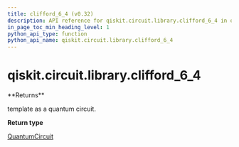 ```yaml
---
title: clifford_6_4 (v0.32)
description: API reference for qiskit.circuit.library.clifford_6_4 in qiskit v0.32
in_page_toc_min_heading_level: 1
python_api_type: function
python_api_name: qiskit.circuit.library.clifford_6_4
---
```


<span id="qiskit-circuit-library-clifford-6-4" />

# qiskit.circuit.library.clifford\_6\_4

<Function id="qiskit.circuit.library.clifford_6_4" isDedicatedPage={true} github="https://github.com/qiskit/qiskit/tree/stable/0.18/qiskit/circuit/library/templates/clifford/clifford_6_4.py" signature="clifford_6_4()">
  **Returns**

  template as a quantum circuit.

  **Return type**

  [QuantumCircuit](qiskit.circuit.QuantumCircuit "qiskit.circuit.QuantumCircuit")
</Function>

